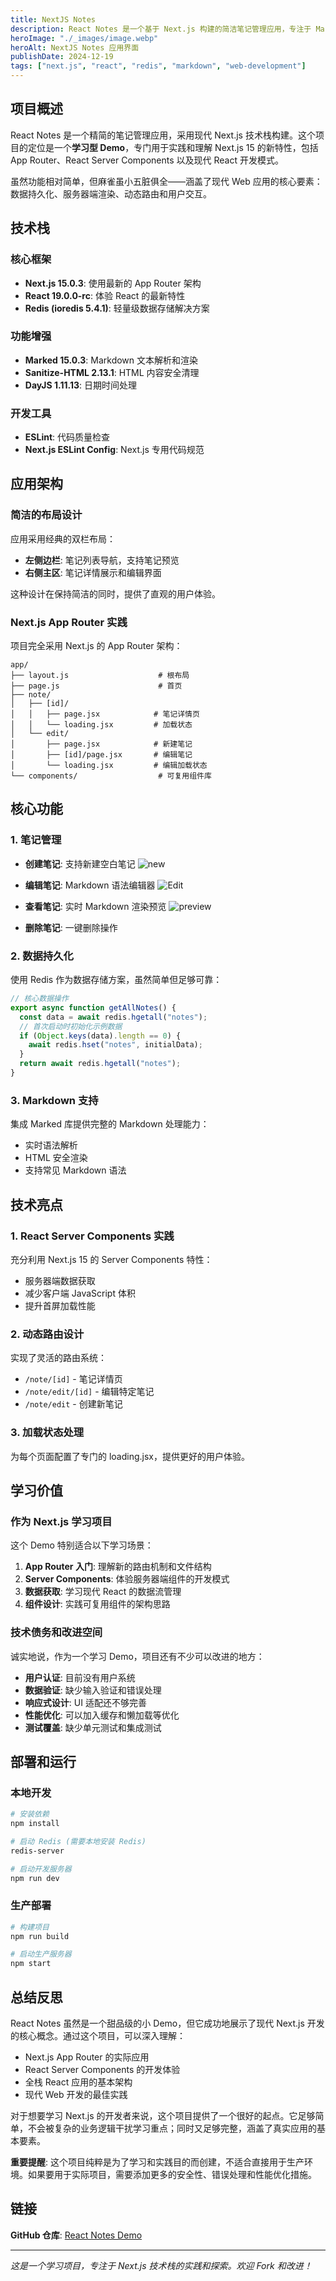 ```yaml
---
title: NextJS Notes
description: React Notes 是一个基于 Next.js 构建的简洁笔记管理应用，专注于 Markdown 编辑体验。这是一个学习项目，用于实践 Next.js App Router、React Server Components 和现代 Web 开发技术栈。
heroImage: "./_images/image.webp"
heroAlt: NextJS Notes 应用界面
publishDate: 2024-12-19
tags: ["next.js", "react", "redis", "markdown", "web-development"]
---
```


## 项目概述

React Notes 是一个精简的笔记管理应用，采用现代 Next.js 技术栈构建。这个项目的定位是一个**学习型 Demo**，专门用于实践和理解 Next.js 15 的新特性，包括 App Router、React Server Components 以及现代 React 开发模式。

虽然功能相对简单，但麻雀虽小五脏俱全——涵盖了现代 Web 应用的核心要素：数据持久化、服务器端渲染、动态路由和用户交互。

## 技术栈

### 核心框架

- **Next.js 15.0.3**: 使用最新的 App Router 架构
- **React 19.0.0-rc**: 体验 React 的最新特性
- **Redis (ioredis 5.4.1)**: 轻量级数据存储解决方案

### 功能增强

- **Marked 15.0.3**: Markdown 文本解析和渲染
- **Sanitize-HTML 2.13.1**: HTML 内容安全清理
- **DayJS 1.11.13**: 日期时间处理

### 开发工具

- **ESLint**: 代码质量检查
- **Next.js ESLint Config**: Next.js 专用代码规范

## 应用架构

### 简洁的布局设计

应用采用经典的双栏布局：

- **左侧边栏**: 笔记列表导航，支持笔记预览
- **右侧主区**: 笔记详情展示和编辑界面

这种设计在保持简洁的同时，提供了直观的用户体验。

### Next.js App Router 实践

项目完全采用 Next.js 的 App Router 架构：

```
app/
├── layout.js                    # 根布局
├── page.js                      # 首页
├── note/
│   ├── [id]/
│   │   ├── page.jsx            # 笔记详情页
│   │   └── loading.jsx         # 加载状态
│   └── edit/
│       ├── page.jsx            # 新建笔记
│       ├── [id]/page.jsx       # 编辑笔记
│       └── loading.jsx         # 编辑加载状态
└── components/                  # 可复用组件库
```

## 核心功能

### 1. 笔记管理

- **创建笔记**: 支持新建空白笔记
  ![new](./_images/new.webp)

- **编辑笔记**: Markdown 语法编辑器
  ![Edit](./_images/edit.webp)

- **查看笔记**: 实时 Markdown 渲染预览
  ![preview](./_images/preview.webp)

- **删除笔记**: 一键删除操作

### 2. 数据持久化

使用 Redis 作为数据存储方案，虽然简单但足够可靠：

```javascript
// 核心数据操作
export async function getAllNotes() {
  const data = await redis.hgetall("notes");
  // 首次启动时初始化示例数据
  if (Object.keys(data).length == 0) {
    await redis.hset("notes", initialData);
  }
  return await redis.hgetall("notes");
}
```

### 3. Markdown 支持

集成 Marked 库提供完整的 Markdown 处理能力：

- 实时语法解析
- HTML 安全渲染
- 支持常见 Markdown 语法

## 技术亮点

### 1. React Server Components 实践

充分利用 Next.js 15 的 Server Components 特性：

- 服务器端数据获取
- 减少客户端 JavaScript 体积
- 提升首屏加载性能

### 2. 动态路由设计

实现了灵活的路由系统：

- `/note/[id]` - 笔记详情页
- `/note/edit/[id]` - 编辑特定笔记
- `/note/edit` - 创建新笔记

### 3. 加载状态处理

为每个页面配置了专门的 loading.jsx，提供更好的用户体验。

## 学习价值

### 作为 Next.js 学习项目

这个 Demo 特别适合以下学习场景：

1. **App Router 入门**: 理解新的路由机制和文件结构
2. **Server Components**: 体验服务器端组件的开发模式
3. **数据获取**: 学习现代 React 的数据流管理
4. **组件设计**: 实践可复用组件的架构思路

### 技术债务和改进空间

诚实地说，作为一个学习 Demo，项目还有不少可以改进的地方：

- **用户认证**: 目前没有用户系统
- **数据验证**: 缺少输入验证和错误处理
- **响应式设计**: UI 适配还不够完善
- **性能优化**: 可以加入缓存和懒加载等优化
- **测试覆盖**: 缺少单元测试和集成测试

## 部署和运行

### 本地开发

```bash
# 安装依赖
npm install

# 启动 Redis (需要本地安装 Redis)
redis-server

# 启动开发服务器
npm run dev
```

### 生产部署

```bash
# 构建项目
npm run build

# 启动生产服务器
npm start
```

## 总结反思

React Notes 虽然是一个甜品级的小 Demo，但它成功地展示了现代 Next.js 开发的核心概念。通过这个项目，可以深入理解：

- Next.js App Router 的实际应用
- React Server Components 的开发体验
- 全栈 React 应用的基本架构
- 现代 Web 开发的最佳实践

对于想要学习 Next.js 的开发者来说，这个项目提供了一个很好的起点。它足够简单，不会被复杂的业务逻辑干扰学习重点；同时又足够完整，涵盖了真实应用的基本要素。

**重要提醒**: 这个项目纯粹是为了学习和实践目的而创建，不适合直接用于生产环境。如果要用于实际项目，需要添加更多的安全性、错误处理和性能优化措施。

## 链接

**GitHub 仓库**: [React Notes Demo](https://github.com/your-username/react-notes)

---

_这是一个学习项目，专注于 Next.js 技术栈的实践和探索。欢迎 Fork 和改进！_
